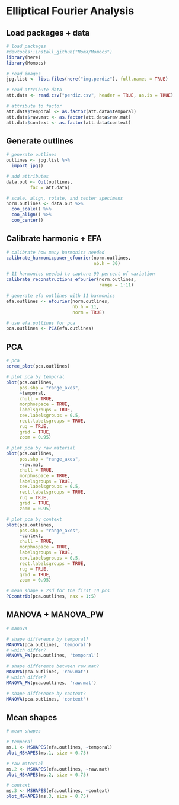 # Elliptical Fourier Analysis

## Load packages + data

```r
# load packages
#devtools::install_github("MomX/Momocs")
library(here)
library(Momocs)

# read images
jpg.list <- list.files(here("img.perdiz"), full.names = TRUE)

# read attribute data
att.data <- read.csv("perdiz.csv", header = TRUE, as.is = TRUE)

# attribute to factor
att.data$temporal <- as.factor(att.data$temporal)
att.data$raw.mat <- as.factor(att.data$raw.mat)
att.data$context <- as.factor(att.data$context)
```

## Generate outlines

```r
# generate outlines
outlines <- jpg.list %>%
  import_jpg()

# add attributes
data.out <- Out(outlines, 
         fac = att.data)

# scale, align, rotate, and center specimens
norm.outlines <- data.out %>% 
  coo_scale() %>%
  coo_align() %>% 
  coo_center()
```

## Calibrate harmonic + EFA

```r
# calibrate how many harmonics needed
calibrate_harmonicpower_efourier(norm.outlines, 
                                 nb.h = 30)

# 11 harmonics needed to capture 99 percent of variation
calibrate_reconstructions_efourier(norm.outlines, 
                                   range = 1:11)

# generate efa outlines with 11 harmonics
efa.outlines <- efourier(norm.outlines, 
                         nb.h = 11, 
                         norm = TRUE)

# use efa.outlines for pca
pca.outlines <- PCA(efa.outlines)
```

## PCA

```r
# pca 
scree_plot(pca.outlines)

# plot pca by temporal
plot(pca.outlines,
     pos.shp = "range_axes",
     ~temporal,
     chull = TRUE,
     morphospace = TRUE,
     labelsgroups = TRUE,
     cex.labelsgroups = 0.5,
     rect.labelsgroups = TRUE,
     rug = TRUE,
     grid = TRUE,
     zoom = 0.95)

# plot pca by raw material
plot(pca.outlines,
     pos.shp = "range_axes",
     ~raw.mat,
     chull = TRUE,
     morphospace = TRUE,
     labelsgroups = TRUE,
     cex.labelsgroups = 0.5,
     rect.labelsgroups = TRUE,
     rug = TRUE,
     grid = TRUE,
     zoom = 0.95)

# plot pca by context
plot(pca.outlines,
     pos.shp = "range_axes",
     ~context,
     chull = TRUE,
     morphospace = TRUE,
     labelsgroups = TRUE,
     cex.labelsgroups = 0.5,
     rect.labelsgroups = TRUE,
     rug = TRUE,
     grid = TRUE,
     zoom = 0.95)

# mean shape + 2sd for the first 10 pcs
PCcontrib(pca.outlines, nax = 1:5)
```

## MANOVA + MANOVA_PW

```r
# manova

# shape difference by temporal?
MANOVA(pca.outlines, 'temporal')
# which differ?
MANOVA_PW(pca.outlines, 'temporal')

# shape difference between raw.mat?
MANOVA(pca.outlines, 'raw.mat')
# which differ?
MANOVA_PW(pca.outlines, 'raw.mat')

# shape difference by context?
MANOVA(pca.outlines, 'context')
```

## Mean shapes

```r
# mean shapes

# temporal
ms.1 <- MSHAPES(efa.outlines, ~temporal)
plot_MSHAPES(ms.1, size = 0.75)

# raw material
ms.2 <- MSHAPES(efa.outlines, ~raw.mat)
plot_MSHAPES(ms.2, size = 0.75)

# context
ms.3 <- MSHAPES(efa.outlines, ~context)
plot_MSHAPES(ms.3, size = 0.75)
```

